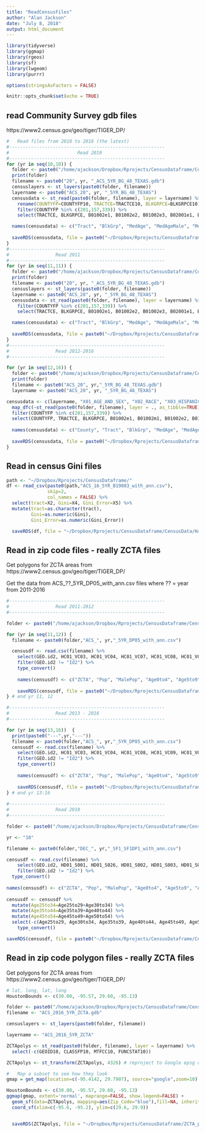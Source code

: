 ```yaml
---
title: "ReadCensusFiles"
author: "Alan Jackson"
date: "July 8, 2018"
output: html_document
---
```


```r

library(tidyverse)
library(ggmap)
library(rgeos)
library(sf)
library(lwgeom)
library(purrr)

options(stringsAsFactors = FALSE)

knitr::opts_chunk$set(echo = TRUE)
```

## read Community Survey gdb files

https://www2.census.gov/geo/tiger/TIGER_DP/

```r

#   Read files from 2010 to 2016 (the latest)
#---------------------------------------------------------
#                         Read 2010
#---------------------------------------------------------
for (yr in seq(10,10)) {
  folder <- paste0("/home/ajackson/Dropbox/Rprojects/CensusDataframe/CensusData/20",yr,"_ACS_5YR_BG_48/")
  print(folder)
  filename <- paste0("20", yr, "_ACS_5YR_BG_48_TEXAS.gdb")
  censuslayers <- st_layers(paste0(folder, filename))
  layername <- paste0("ACS_20", yr, "_5YR_BG_48_TEXAS")
  censusdata <- st_read(paste0(folder, filename), layer = layername) %>%
    rename(COUNTYFP=COUNTYFP10, TRACTCE=TRACTCE10, BLKGRPCE=BLKGRPCE10) %>%
    filter(COUNTYFP %in% c(201,157,339)) %>%
    select(TRACTCE, BLKGRPCE, B01002e1, B01002e2, B01002e3, B02001e1, B02001e2, B02001e3, B02001e4, B02001e5, B03002e12, B19013e1)

  names(censusdata) <- c("Tract", "BlkGrp", "MedAge", "MedAgeMale", "MedAgeFemale", "Pop", "White", "Black", "Amerind", "Asian", "Hispanic", "MedIncome")
  
  saveRDS(censusdata, file = paste0("~/Dropbox/Rprojects/CensusDataframe/CensusData/HarrisCounty_", yr, ".rds"))
}
#---------------------------------------------------------
#                 Read 2011
#---------------------------------------------------------
for (yr in seq(11,11)) {
  folder <- paste0("/home/ajackson/Dropbox/Rprojects/CensusDataframe/CensusData/20",yr,"_ACS_5YR_BG_48/")
  print(folder)
  filename <- paste0("20", yr, "_ACS_5YR_BG_48_TEXAS.gdb")
  censuslayers <- st_layers(paste0(folder, filename))
  layername <- paste0("ACS_20", yr, "_5YR_BG_48_TEXAS")
  censusdata <- st_read(paste0(folder, filename), layer = layername) %>%
    filter(COUNTYFP %in% c(201,157,339)) %>%
    select(TRACTCE, BLKGRPCE, B01002e1, B01002e2, B01002e3, B02001e1, B02001e2, B02001e3, B02001e4, B02001e5, B03002e12, B19013e1)

  names(censusdata) <- c("Tract", "BlkGrp", "MedAge", "MedAgeMale", "MedAgeFemale", "Pop", "White", "Black", "Amerind", "Asian", "Hispanic", "MedIncome")
  
  saveRDS(censusdata, file = paste0("~/Dropbox/Rprojects/CensusDataframe/CensusData/HarrisCounty_", yr, ".rds"))
}
#---------------------------------------------------------
#                 Read 2012-2016
#---------------------------------------------------------

for (yr in seq(12,16)) {
  folder <- paste0("/home/ajackson/Dropbox/Rprojects/CensusDataframe/CensusData/20",yr,"_ACS_5YR_BG_48/")
  print(folder)
  filename <- paste0("ACS_20", yr,"_5YR_BG_48_TEXAS.gdb") 
  layername <- paste0("ACS_20", yr, "_5YR_BG_48_TEXAS")

censusdata <- c(layername, "X01_AGE_AND_SEX", "X02_RACE", "X03_HISPANIC_OR_LATINO_ORIGIN", "X19_INCOME") %>%
  map_dfc(~st_read(paste0(folder, filename), layer = ., as_tibble=TRUE)) %>%
  filter(COUNTYFP %in% c(201,157,339)) %>%
  select(COUNTYFP, TRACTCE, BLKGRPCE, B01002e1, B01002m1, B01002e2, B01002e3, B02001e1, B02001m1, B02001e2, B02001e3, B02001e4, B02001e5, B03002e12, B19013e1, B19013m1)
    
  names(censusdata) <- c("County", "Tract", "BlkGrp", "MedAge", "MedAgeSigma", "MedAgeMale", "MedAgeFemale", "Pop", "PopSigma", "White", "Black", "Amerind", "Asian", "Hispanic", "MedIncome", "MedIncomeSigma", "Shape")
  
  saveRDS(censusdata, file = paste0("~/Dropbox/Rprojects/CensusDataframe/CensusData/HarrisCounty_", yr, ".rds"))
}


```

##    Read in census Gini files

```r

path <- "~/Dropbox/Rprojects/CensusDataframe/"
df <- read_csv(paste0(path,"ACS_16_5YR_B19083_with_ann.csv"), 
               skip=2, 
               col_names = FALSE) %>% 
  select(tract=X2, Gini=X4, Gini_Error=X5) %>% 
  mutate(tract=as.character(tract),
         Gini=as.numeric(Gini),
         Gini_Error=as.numeric(Gini_Error))

  saveRDS(df, file = "~/Dropbox/Rprojects/CensusDataframe/CensusData/HarrisCounty_Gini_2016.rds")
```



##     Read in zip code files - really ZCTA files

Get polygons for ZCTA areas from https://www2.census.gov/geo/tiger/TIGER_DP/

Get the data from ACS_??_5YR_DP05_with_ann.csv files where ?? = year from 2011-2016

```r
#---------------------------------------------------------
#                 Read 2011-2012
#---------------------------------------------------------

folder <- paste0("/home/ajackson/Dropbox/Rprojects/CensusDataframe/CensusData/zipcodefiles/")

for (yr in seq(11,12)) {
  filename <- paste0(folder,"ACS_", yr,"_5YR_DP05_with_ann.csv") 

  censusdf <- read.csv(filename) %>%
    select(GEO.id2, HC01_VC03, HC01_VC04, HC01_VC07, HC01_VC08, HC01_VC09, HC01_VC10, HC01_VC11, HC01_VC12, HC01_VC13, HC01_VC14, HC01_VC15, HC01_VC16, HC01_VC17, HC01_VC18, HC01_VC19, HC01_VC21, HC01_VC43, HC01_VC44, HC01_VC82 ) %>%
    filter(GEO.id2 != "Id2") %>%
    type_convert()
  
    names(censusdf) <- c("ZCTA", "Pop", "MalePop", "Age0to4", "Age5to9", "Age10to14", "Age15to19", "Age20to24", "Age25to34", "Age35to44", "Age45to54", "Age55to59", "Age60to64", "Age65to74", "Age75to84", "Age85andup", "MedianAge", "White", "Black", "Hispanic") 
    
    saveRDS(censusdf, file = paste0("~/Dropbox/Rprojects/CensusDataframe/CensusData/TexasZipcode_", yr, ".rds"))
} # end yr 11, 12

#---------------------------------------------------------
#                 Read 2013 - 2016
#---------------------------------------------------------

for (yr in seq(13,16))  {
  print(paste0("---",yr,"---"))
  filename <- paste0(folder,"ACS_", yr,"_5YR_DP05_with_ann.csv") 
  censusdf <- read.csv(filename) %>%
    select(GEO.id2, HC01_VC03, HC01_VC04, HC01_VC08, HC01_VC09, HC01_VC10, HC01_VC11, HC01_VC12, HC01_VC13, HC01_VC14, HC01_VC15, HC01_VC16, HC01_VC17, HC01_VC18, HC01_VC19, HC01_VC20, HC01_VC23, HC01_VC49, HC01_VC50, HC01_VC88 ) %>%
    filter(GEO.id2 != "Id2") %>%
    type_convert()
  
    names(censusdf) <- c("ZCTA", "Pop", "MalePop", "Age0to4", "Age5to9", "Age10to14", "Age15to19", "Age20to24", "Age25to34", "Age35to44", "Age45to54", "Age55to59", "Age60to64", "Age65to74", "Age75to84", "Age85andup", "MedianAge", "White", "Black", "Hispanic") 
    
    saveRDS(censusdf, file = paste0("~/Dropbox/Rprojects/CensusDataframe/CensusData/TexasZipcode_", yr, ".rds"))
} # end yr 13:16
    
#---------------------------------------------------------
#                 Read 2010
#---------------------------------------------------------

folder <- paste0("/home/ajackson/Dropbox/Rprojects/CensusDataframe/CensusData/zipcodefiles/")

yr <- "10"

filename <- paste0(folder,"DEC_", yr,"_SF1_SF1DP1_with_ann.csv") 

censusdf <- read.csv(filename) %>%
    select(GEO.id2, HD01_S001, HD01_S026, HD01_S002, HD01_S003, HD01_S004, HD01_S005, HD01_S006, HD01_S007, HD01_S008, HD01_S009, HD01_S010, HD01_S011, HD01_S012, HD01_S013, HD01_S014, HD01_S015, HD01_S016, HD01_S017, HD01_S018, HD01_S019, HD01_S020, HD01_S078, HD01_S079, HD01_S107) %>%
    filter(GEO.id2 != "Id2") %>%
  type_convert()
    
names(censusdf) <- c("ZCTA", "Pop", "MalePop", "Age0to4", "Age5to9", "Age10to14", "Age15to19", "Age20to24", "Age25to29", "Age30to34", "Age35to39", "Age40to44", "Age45to49", "Age50to54", "Age55to59", "Age60to64", "Age65to69", "Age70to74", "Age75to79", "Age80to84", "Age85andup", "MedianAge", "White", "Black", "Hispanic") 
  
censusdf <- censusdf %>%
  mutate(Age25to34=Age25to29+Age30to34) %>% 
  mutate(Age35to44=Age35to39+Age40to44) %>% 
  mutate(Age45to54=Age45to49+Age50to54) %>%
  select(-c(Age25to29, Age30to34, Age35to39, Age40to44, Age45to49, Age50to54)) %>%
    type_convert()

saveRDS(censusdf, file = paste0("~/Dropbox/Rprojects/CensusDataframe/CensusData/TexasZipcode_", yr, ".rds"))


```

##     Read in zip code polygon files - really ZCTA files

Get polygons for ZCTA areas from https://www2.census.gov/geo/tiger/TIGER_DP/

```r

# lat, long, lat, long
HoustonBounds <- c(30.00, -95.57, 29.60, -95.13)

folder <- paste0("/home/ajackson/Dropbox/Rprojects/CensusDataframe/CensusData/zipcodefiles/")
filename <- "ACS_2016_5YR_ZCTA.gdb"

censuslayers <- st_layers(paste0(folder, filename))

layername <- "ACS_2016_5YR_ZCTA"

ZCTApolys <- st_read(paste0(folder, filename), layer = layername) %>%
  select(-c(GEOID10, CLASSFP10, MTFCC10, FUNCSTAT10))

ZCTApolys <- st_transform(ZCTApolys, 4326) # reproject to Google epsg code

#   Map a subset to see how they look
gmap = get_map(location=c(-95.4142, 29.7907), source="google",zoom=10)

HoustonBounds <- c(30.00, -95.57, 29.60, -95.13)
ggmap(gmap, extent='normal', maprange=FALSE, show.legend=FALSE) +
  geom_sf(data=ZCTApolys, mapping=aes(Zip_Code="blue"),fill=NA, inherit.aes=FALSE, show.legend=FALSE) +
  coord_sf(xlim=c(-95.6, -95.2), ylim=c(29.6, 29.9)) 


  saveRDS(ZCTApolys, file = "~/Dropbox/Rprojects/CensusDataframe/ZCTA_polygons_2016.rds")


```

